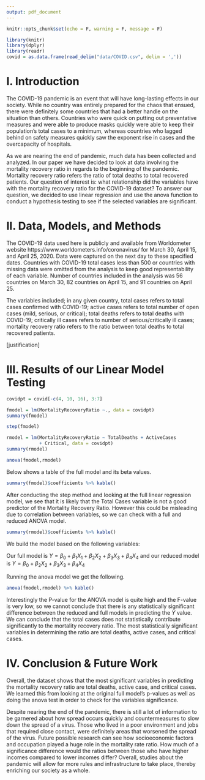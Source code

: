 ```yaml
---
output: pdf_document
---
```


```r
knitr::opts_chunk$set(echo = F, warning = F, message = F)
```

\begin{center}
\vspace*{10\baselineskip}
\LARGE{\textbf{COVID-19 Data Analysis}}\\
\vspace*{19\baselineskip}
\normalsize{Trevor Carpenter, Christina De Cesaris, Michelle Tran}\\
STA 135: Multivariate Data Analysis\\
Professor Maxime Pouokam\\
University of California, Davis\\
June 7, 2021
\end{center}

\clearpage

```r
library(knitr)
library(dplyr)
library(readr)
covid = as.data.frame(read_delim("data/COVID.csv", delim = ','))
```

# I. Introduction
The COVID-19 pandemic is an event that will have long-lasting effects in our society. While no country was entirely prepared for the chaos that ensued, there were definitely some countries that had a better handle on the situation than others. Countries who were quick on putting out preventative measures and were able to produce masks quickly were able to keep their population's total cases to a minimum, whereas countries who lagged behind on safety measures quickly saw the exponent rise in cases and the overcapacity of hospitals. 

As we are nearing the end of pandemic, much data has been collected and analyzed. In our paper we have decided to look at data involving the mortality recovery ratio in regards to the beginning of the pandemic. Mortality recovery ratio refers the ratio of total deaths to total recovered patients. Our question of interest is: what relationship did the variables have with the mortality recovery ratio for the COVID-19 dataset? To answer our question, we decided to use linear regression and use the anova function to conduct a hypothesis testing to see if the selected variables are significant. 

# II. Data, Models, and Methods
The COVID-19 data used here is publicly and available from Worldometer website https://www.worldometers.info/coronavirus/ for March 30, April 15, and April 25, 2020. Data were captured on the next day to these specified dates. Countries with COVID-19 total cases less than 500 or countries with missing data were omitted from the analysis to keep good representability of each variable. Number of countries included in the analysis was 56 countries on March 30, 82 countries on April 15, and 91 countries on April 25.

The variables included; in any given country, total cases refers to total cases confirmed with COVID-19; active cases refers
to total number of open cases (mild, serious, or critical); total deaths refers to total deaths with COVID-19; critically ill
cases refers to number of serious/critically ill cases; mortality recovery ratio refers to the ratio between total deaths to total
recovered patients.

[justification]

# III. Results of our Linear Model Testing
```r
covidpt = covid[-c(4, 10, 16), 3:7]

fmodel = lm(MortalityRecoveryRatio ~., data = covidpt)
summary(fmodel)

step(fmodel)

rmodel = lm(MortalityRecoveryRatio ~ TotalDeaths + ActiveCases 
            + Critical, data = covidpt)
summary(rmodel)

anova(fmodel,rmodel)
```

Below shows a table of the full model and its beta values. 

```r
summary(fmodel)$coefficients %>% kable()
```

After conducting the step method and looking at the full linear regression model, we see that it is likely that the Total Cases variable is not a good predictor of the Mortality Recovery Ratio. However this could be misleading due to correlation between variables, so we can check with a full and reduced ANOVA model.

```r
summary(rmodel)$coefficients %>% kable()
```

We build the model based on the following variables:
\begin{center}
$Y = MortalityRecoveryRatio$ \\
$X_1 = TotalCases$ \\
$X_2 = TotalDeaths$ \\
$X_3 = ActiveCases$\\
$X_4 = Critical$\\
\end{center}

Our full model is 
$Y = \beta_0 + \beta_1X_1 + \beta_2X_2 + \beta_3X_3 + \beta_4X_4$ 
and our reduced model is 
$Y = \beta_0 + \beta_2X_2 + \beta_3X_3 + \beta_4X_4$

Running the anova model we get the following.

\begin{center}
$H_0$: $\beta_2$ = $\beta_3$ = $\beta_4$ \\
$H_A$: $\beta_i$ $\ne$ 0 for at least one i
\end{center}

```r
anova(fmodel,rmodel) %>% kable()
```

Interestingly the P-value for the ANOVA model is quite high and the F-value is very low, so we cannot conclude that there is any statistically significant difference between the reduced and full models in predicting the $Y$ value.  We can conclude that the total cases does not statistically contribute significantly to the mortality recovery ratio. The most statistically significant variables in determining the ratio are total deaths, active cases, and critical cases.

# IV. Conclusion & Future Work
Overall, the dataset shows that the most significant variables in predicting the mortality recovery ratio are total deaths, active case, and critical cases. We learned this from looking at the original full model's p-values as well as doing the anova test in order to check for the variables significance. 

Despite nearing the end of the pandemic, there is still a lot of information to be garnered about how spread occurs quickly and countermeasures to slow down the spread of a virus. Those who lived in a poor environment and jobs that required close contact, were definitely areas that worsened the spread of the virus. Future possible research can see how socioeconomic factors and occupation played a huge role in the mortality rate ratio. How much of a significance difference would the ratios between those who have higher incomes compared to lower incomes differ? Overall, studies about the pandemic will allow for more rules and infrastructure to take place, thereby enriching our society as a whole.



\clearpage

\subsection*{Appendix: R Script}

```r

```